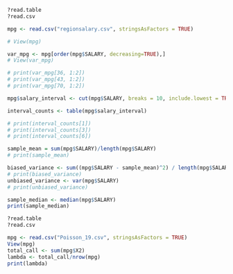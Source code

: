 ```r
?read.table
?read.csv

mpg <- read.csv("regionsalary.csv", stringsAsFactors = TRUE)

# View(mpg)

var_mpg <- mpg[order(mpg$SALARY, decreasing=TRUE),]
# View(var_mpg)

# print(var_mpg[36, 1:2])
# print(var_mpg[43, 1:2])
# print(var_mpg[70, 1:2])

mpg$salary_interval <- cut(mpg$SALARY, breaks = 10, include.lowest = TRUE, right = FALSE)

interval_counts <- table(mpg$salary_interval)

# print(interval_counts[1])
# print(interval_counts[3])
# print(interval_counts[6])

sample_mean = sum(mpg$SALARY)/length(mpg$SALARY)
# print(sample_mean)

biased_variance <- sum((mpg$SALARY - sample_mean)^2) / length(mpg$SALARY)
# print(biased_variance)
unbiased_variance <- var(mpg$SALARY)
# print(unbiased_variance)

sample_median <- median(mpg$SALARY)
print(sample_median)
```

```r
?read.table
?read.csv

mpg <- read.csv("Poisson_19.csv", stringsAsFactors = TRUE)
View(mpg)
total_call <- sum(mpg$X2)
lambda <- total_call/nrow(mpg)
print(lambda)

```

